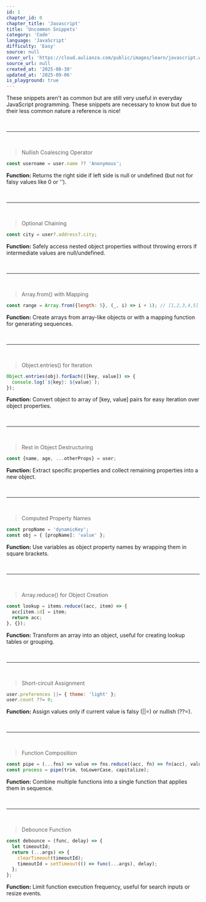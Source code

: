 ```yaml
---
id: 1
chapter_id: 0
chapter_title: 'Javascript'
title: 'Uncommon Snippets'
category: 'Code'
language: 'JavaScript'
difficulty: 'Easy'
source: null
cover_url: 'https://cloud.aulianza.com/public/images/learn/javascript.webp'
source_url: null
created_at: '2025-08-30'
updated_at: '2025-09-06'
is_playground: true
---
```


These snippets aren't as common but are still very useful in everyday JavaScript programming. These snippets are necessary to know but due to their less common nature a reference is nice!

<br/>

---

<br/>

> Nullish Coalescing Operator
```javascript
const username = user.name ?? 'Anonymous';
```
**Function:** Returns the right side if left side is null or undefined (but not for falsy values like 0 or '').

<div
  data-component="TestItOut"
  data-title="Nullish"
  data-description="Compare nullish coalescing (??) with logical OR (||) - see how they handle different falsy values!"
  data-snippet-id="js-uncommon-1-0-1"
  data-code="const user1 = { name: 'Alice' };
const user2 = { name: null };
const user3 = { name: '' };
const user4 = { name: 0 };
const user5 = {};\n
console.log('With ??:');
console.log('Alice:', user1.name ?? 'Anonymous');
console.log('null:', user2.name ?? 'Anonymous');
console.log('empty string:', user3.name ?? 'Anonymous');
console.log('zero:', user4.name ?? 'Anonymous');
console.log('undefined:', user5.name ?? 'Anonymous');\n
console.log('With ||:');
console.log('Alice:', user1.name || 'Anonymous');
console.log('null:', user2.name || 'Anonymous');
console.log('empty string:', user3.name || 'Anonymous');
console.log('zero:', user4.name || 'Anonymous');
console.log('undefined:', user5.name || 'Anonymous');">
</div>

<br/>

---

<br/>

> Optional Chaining
```javascript
const city = user?.address?.city;
```
**Function:** Safely access nested object properties without throwing errors if intermediate values are null/undefined.

<div
  data-component="TestItOut"
  data-title="Optional Chaining"
  data-description="Try accessing deeply nested properties safely! See what happens with and without optional chaining."
  data-snippet-id="js-uncommon-1-0-2"
  data-code="const users = [
  { 
    name: 'Alice', 
    address: { city: 'New York', country: 'USA' },
    contacts: { phone: '123-456-7890' }
  },
  { 
    name: 'Bob', 
    address: null 
  },
  { 
    name: 'Charlie'
  }
];\n
users.forEach(user => {
  console.log(`${user.name}:`);
  console.log('  City:', user?.address?.city ?? 'Not provided');
  console.log('  Phone:', user?.contacts?.phone ?? 'Not provided');
  console.log('  Zip:', user?.address?.zip ?? 'Not provided');
});
&#47;&#47; Try with arrays too
const data = { items: [{ value: 42 }, null, { value: 99 }] };
console.log('First item value:', data?.items?.[0]?.value);
console.log('Second item value:', data?.items?.[1]?.value);
console.log('Third item value:', data?.items?.[2]?.value);">
</div>

<br/>

---

<br/>

> Array.from() with Mapping
```javascript
const range = Array.from({length: 5}, (_, i) => i + 1); // [1,2,3,4,5]
```
**Function:** Create arrays from array-like objects or with a mapping function for generating sequences.

<div
  data-component="TestItOut"
  data-title="Array.from()"
  data-description="Generate different number sequences and patterns! Try creating ranges, squares, or even random values."
  data-snippet-id="js-uncommon-1-0-3"
  data-code="&#47;&#47; Basic range
const range = Array.from({length: 5}, (_, i) => i + 1);
console.log('Range 1-5:', range);
&#47;&#47; Even numbers
const evens = Array.from({length: 6}, (_, i) => (i + 1) * 2);
console.log('First 6 evens:', evens);
&#47;&#47; Squares
const squares = Array.from({length: 5}, (_, i) => (i + 1) ** 2);
console.log('First 5 squares:', squares);
&#47;&#47; Alphabet
const alphabet = Array.from({length: 26}, (_, i) => String.fromCharCode(65 + i));
console.log('Alphabet:', alphabet.join(''));
&#47;&#47; Random numbers
const random = Array.from({length: 5}, () => Math.floor(Math.random() * 100));
console.log('Random numbers:', random);
&#47;&#47; From string
const letters = Array.from('Hello');
console.log('Letters from Hello:', letters);">
</div>

<br/>

---

<br/>

> Object.entries() for Iteration
```javascript
Object.entries(obj).forEach(([key, value]) => {
  console.log(`${key}: ${value}`);
});
```
**Function:** Convert object to array of [key, value] pairs for easy iteration over object properties.

<div
  data-component="TestItOut"
  data-title="Iterating an Object"
  data-description="Practice iterating over objects in different ways! Try filtering, mapping, or transforming the entries."
  data-snippet-id="js-uncommon-1-0-4"
  data-code="const student = {
  name: 'Alex',
  age: 20,
  grade: 'A',
  subjects: ['Math', 'Physics', 'Chemistry'],
  isActive: true
};\n
console.log('All properties:');
Object.entries(student).forEach(([key, value]) => {
  console.log(`${key}: ${value}`);
});\n
console.log('String properties only:');
Object.entries(student)
  .filter(([key, value]) => typeof value === 'string')
  .forEach(([key, value]) => {
    console.log(`${key}: ${value}`);
  });
&#47;&#47; Convert back to object with transformed values
const uppercased = Object.fromEntries(
  Object.entries(student).map(([key, value]) => [
    key,
    typeof value === 'string' ? value.toUpperCase() : value
  ])
);
console.log('Uppercased strings:', uppercased);
&#47;&#47; Get just the keys and values
console.log('Keys:', Object.keys(student));
console.log('Values:', Object.values(student));">
</div>

<br/>

---

<br/>

> Rest in Object Destructuring
```javascript
const {name, age, ...otherProps} = user;
```
**Function:** Extract specific properties and collect remaining properties into a new object.

<div
  data-component="TestItOut"
  data-title="Object Destructuring"
  data-description="Practice separating object properties! Try extracting different combinations of properties."
  data-snippet-id="js-uncommon-1-0-5"
  data-code="const user = {
  id: 1,
  name: 'Sarah',
  age: 28,
  email: 'sarah@example.com',
  city: 'Boston',
  country: 'USA',
  preferences: {
    theme: 'dark',
    notifications: true
  }
};
&#47;&#47; Extract name and age, rest goes to otherProps
const {name, age, ...otherProps} = user;
console.log('Name:', name);
console.log('Age:', age);
console.log('Other props:', otherProps);
&#47;&#47; Extract contact info
const {email, city, country, ...nonContactInfo} = user;
console.log('Contact:', {email, city, country});
console.log('Non-contact info:', nonContactInfo);
&#47;&#47; Useful for function parameters
function updateUser({id, ...updates}) {
  console.log(`Updating user ${id} with:`, updates);
  return {...user, ...updates};
}\n
const updatedUser = updateUser({
  id: 1,
  age: 29,
  city: 'New York'
});
console.log('Updated user:', updatedUser);">
</div>

<br/>

---

<br/>

> Computed Property Names
```javascript
const propName = 'dynamicKey';
const obj = { [propName]: 'value' };
```
**Function:** Use variables as object property names by wrapping them in square brackets.

<div
  data-component="TestItOut"
  data-title="Computed Property Names"
  data-description="Create objects with dynamic property names! Try building objects based on user input or conditions."
  data-snippet-id="js-uncommon-1-0-6"
  data-code="&#47;&#47; Basic computed property
const propName = 'dynamicKey';
const obj = { [propName]: 'value' };
console.log('Basic:', obj);
&#47;&#47; Multiple computed properties
const prefix = 'user';
const user = {
  [`${prefix}Name`]: 'John',
  [`${prefix}Age`]: 30,
  [`${prefix}Email`]: 'john@example.com'
};
console.log('User object:', user);
&#47;&#47; Function calls as property names
const getPropertyName = (type) => `data_${type}_value`;
const data = {
  [getPropertyName('string')]: 'Hello',
  [getPropertyName('number')]: 42,
  [getPropertyName('boolean')]: true
};
console.log('Data object:', data);
&#47;&#47; Building objects from arrays
const fields = ['name', 'age', 'city'];
const values = ['Alice', 25, 'Paris'];
const person = {};
fields.forEach((field, index) => {
  person[field] = values[index];
});
console.log('Person from arrays:', person);
&#47;&#47; Using expressions
const timestamp = Date.now();
const logEntry = {
  [`log_${timestamp}`]: 'Application started',
  message: 'System initialized'
};
console.log('Log entry:', logEntry);">
</div>

<br/>

---

<br/>

> Array.reduce() for Object Creation
```javascript
const lookup = items.reduce((acc, item) => {
  acc[item.id] = item;
  return acc;
}, {});
```
**Function:** Transform an array into an object, useful for creating lookup tables or grouping.

<div
  data-component="TestItOut"
  data-title="Reduce to Object"
  data-description="Transform arrays into useful objects! Try creating lookup tables, counting occurrences, or grouping data."
  data-snippet-id="js-uncommon-1-0-7"
  data-code="const items = [
  {id: 1, name: 'Apple', category: 'fruit', price: 1.20},
  {id: 2, name: 'Banana', category: 'fruit', price: 0.80},
  {id: 3, name: 'Carrot', category: 'vegetable', price: 0.50},
  {id: 4, name: 'Broccoli', category: 'vegetable', price: 2.00}
];
&#47;&#47; Create lookup table by ID
const lookup = items.reduce((acc, item) => {
  acc[item.id] = item;
  return acc;
}, {});
console.log('Lookup by ID:', lookup);
&#47;&#47; Group by category
const byCategory = items.reduce((acc, item) => {
  acc[item.category] = acc[item.category] || [];
  acc[item.category].push(item);
  return acc;
}, {});
console.log('Grouped by category:', byCategory);
&#47;&#47; Count occurrences
const fruits = ['apple', 'banana', 'apple', 'orange', 'banana', 'apple'];
const counts = fruits.reduce((acc, fruit) => {
  acc[fruit] = (acc[fruit] || 0) + 1;
  return acc;
}, {});
console.log('Fruit counts:', counts);
&#47;&#47; Calculate totals by category
const totals = items.reduce((acc, item) => {
  acc[item.category] = (acc[item.category] || 0) + item.price;
  return acc;
}, {});
console.log('Price totals by category:', totals);">
</div>

<br/>

---

<br/>

> Short-circuit Assignment
```javascript
user.preferences ||= { theme: 'light' };
user.count ??= 0;
```
**Function:** Assign values only if current value is falsy (||=) or nullish (??=).

<div
  data-component="TestItOut"
  data-title="Short-circuit Assignment"
  data-description="Practice efficient conditional assignment! See how ||= and ??= behave differently with various values."
  data-snippet-id="js-uncommon-1-0-8"
  data-code="let user = { name: 'John' };\n
console.log('Initial user:', user);
&#47;&#47; Set default preferences if not exists
user.preferences ||= { theme: 'light', lang: 'en' };
console.log('After setting preferences:', user);
&#47;&#47; Try setting again (won't override)
user.preferences ||= { theme: 'dark', lang: 'fr' };
console.log('After trying to set again:', user);
&#47;&#47; Nullish assignment
user.count ??= 0;
user.score ??= 100;
user.name ??= 'Anonymous';
console.log('After nullish assignments:', user);
&#47;&#47; Compare behaviors
let test = { a: '', b: 0, c: false, d: null, e: undefined };
console.log('Before assignments:', test);
&#47;&#47; Using ||=
test.a ||= 'default';
test.b ||= 999;
test.c ||= true;
&#47;&#47; Using ??=
test.d ??= 'default';
test.e ??= 'default';
console.log('After assignments:', test);">
</div>

<br/>

---

<br/>

> Function Composition
```javascript
const pipe = (...fns) => value => fns.reduce((acc, fn) => fn(acc), value);
const process = pipe(trim, toLowerCase, capitalize);
```
**Function:** Combine multiple functions into a single function that applies them in sequence.

<div
  data-component="TestItOut"
  data-title="Function Composition"
  data-description="Build function pipelines! Create chains of transformations that process data step by step."
  data-snippet-id="js-uncommon-1-0-9"
  data-code="&#47;&#47; Helper functions
const trim = str => str.trim();
const toLowerCase = str => str.toLowerCase();
const capitalize = str => str.charAt(0).toUpperCase() + str.slice(1);
const removeSpaces = str => str.replace(/\s+/g, '');
const addPrefix = prefix => str => `${prefix}${str}`;
&#47;&#47; Function composition utility
const pipe = (...fns) => value => fns.reduce((acc, fn) => fn(acc), value);
&#47;&#47; Create processing pipelines
const cleanText = pipe(trim, toLowerCase, capitalize);
const createId = pipe(trim, toLowerCase, removeSpaces, addPrefix('id_'));
&#47;&#47; Test the pipelines
const messyText = '  hello WORLD  ';
console.log('Original:', `'${messyText}'`);
console.log('Cleaned:', cleanText(messyText));
console.log('As ID:', createId(messyText));
&#47;&#47; Number processing pipeline
const double = x => x * 2;
const addTen = x => x + 10;
const square = x => x * x;
const processNumber = pipe(double, addTen, square);
console.log('Process 5:', processNumber(5));
console.log('Process 3:', processNumber(3));
&#47;&#47; Array processing
const numbers = [1, 2, 3, 4, 5];
const processArray = pipe(
  arr => arr.map(double),
  arr => arr.filter(x => x > 4),
  arr => arr.reduce((sum, x) => sum + x, 0)
);
console.log('Array result:', processArray(numbers));">
</div>

<br/>

---

<br/>

> Debounce Function
```javascript
const debounce = (func, delay) => {
  let timeoutId;
  return (...args) => {
    clearTimeout(timeoutId);
    timeoutId = setTimeout(() => func(...args), delay);
  };
};
```
**Function:** Limit function execution frequency, useful for search inputs or resize events.

<div
  data-component="TestItOut"
  data-title="Debounce Function"
  data-description="See debouncing in action! Watch how rapid function calls get controlled and delayed."
  data-snippet-id="js-uncommon-1-0-10"
  data-code="&#47;&#47; Debounce utility
const debounce = (func, delay) => {
  let timeoutId;
  return (...args) => {
    clearTimeout(timeoutId);
    timeoutId = setTimeout(() => func(...args), delay);
  };
};
&#47;&#47; Functions to debounce
const search = (query) => console.log(`Searching for: ${query}`);
const saveData = (data) => console.log(`Saving: ${data}`);
const logMessage = (msg) => console.log(`Log: ${msg} at ${new Date().toLocaleTimeString()}`);
&#47;&#47; Create debounced versions
const debouncedSearch = debounce(search, 500);
const debouncedSave = debounce(saveData, 1000);
const debouncedLog = debounce(logMessage, 300);
console.log('Simulating rapid search typing:');
debouncedSearch('a');
debouncedSearch('ap');
debouncedSearch('app');
debouncedSearch('appl');
debouncedSearch('apple');\n
console.log('Multiple save attempts:');
debouncedSave('draft 1');
debouncedSave('draft 2');
debouncedSave('final version');\n
console.log('Rapid logging (only last will show):');
debouncedLog('First message');
debouncedLog('Second message');
debouncedLog('Third message');
&#47;&#47; Compare with immediate execution
console.log('Immediate (not debounced):');
logMessage('Immediate message');">
</div>

<br/>